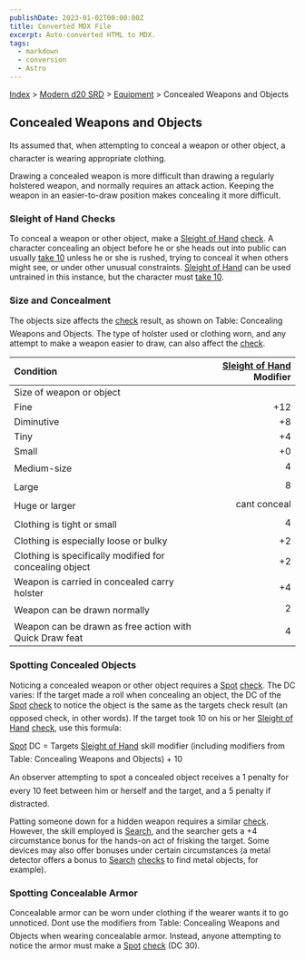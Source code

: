 ```yaml
---
publishDate: 2023-01-02T00:00:00Z
title: Converted MDX File
excerpt: Auto-converted HTML to MDX.
tags:
  - markdown
  - conversion
  - Astro
---
```






[Index](-index) > [Modern d20 SRD](modern-d20-srd-index) > [Equipment](modern-d20-srd-equipment-index) > Concealed Weapons and Objects




## Concealed Weapons and Objects


Its assumed that, when attempting to conceal a weapon or other object, a character is wearing appropriate clothing.


Drawing a concealed weapon is more difficult than drawing a regularly holstered weapon, and normally requires an attack action. Keeping the weapon in an easier-to-draw position makes concealing it more difficult.


### Sleight of Hand Checks


To conceal a weapon or other object, make a [Sleight
  of Hand](modern-d20-srd-skills-sleight-of-hand) [check](modern-d20-srd-skills-skill-basics-php#skill-check-index). A character concealing an object before he or she heads out into public can usually [take
  10](modern-d20-srd-skills-skill-basics-php#take10-index) unless he or she is rushed, trying to conceal it when others might see, or under other unusual constraints. [Sleight
  of Hand](modern-d20-srd-skills-sleight-of-hand) can be used untrained in this instance, but the character must [take
  10](modern-d20-srd-skills-skill-basics-php#take10-index).


### Size and Concealment


The objects size affects the [check](modern-d20-srd-skills-skill-basics-php#skill-check-index) result, as shown on Table: Concealing Weapons and Objects. The type of holster used or clothing worn, and any attempt to make a weapon easier to draw, can also affect the [check](modern-d20-srd-skills-skill-basics-php#skill-check-index).


| Condition | [Sleight of Hand](modern-d20-srd-skills-sleight-of-hand) Modifier |
| :----------- | -------------------------------------------------------------------: |
| Size of weapon or object |  |
| Fine | +12 |
| Diminutive | +8 |
| Tiny | +4 |
| Small | +0 |
| Medium-size | 4 |
| Large | 8 |
| Huge or larger | cant conceal |
| Clothing is tight or small | 4 |
| Clothing is especially loose or bulky | +2 |
| Clothing is specifically modified for concealing object | +2 |
| Weapon is carried in concealed carry holster | +4 |
| Weapon can be drawn normally | 2 |
| Weapon can be drawn as free action with Quick Draw feat | 4 |



### Spotting Concealed Objects


Noticing a concealed weapon or other object requires a [Spot](modern-d20-srd-skills-spot) [check](modern-d20-srd-skills-skill-basics-php#skill-check-index). The DC varies: If the target made a roll when concealing an object, the DC of the [Spot](modern-d20-srd-skills-spot) [check](modern-d20-srd-skills-skill-basics-php#skill-check-index) to notice the object is the same as the targets check result (an opposed check, in other words). If the target took 10 on his or her [Sleight of Hand](modern-d20-srd-skills-sleight-of-hand) [check](modern-d20-srd-skills-skill-basics-php#skill-check-index), use this formula:


[Spot](modern-d20-srd-skills-spot) DC = Targets [Sleight
  of Hand](modern-d20-srd-skills-sleight-of-hand) skill modifier (including modifiers from Table: Concealing Weapons and Objects) + 10


An observer attempting to spot a concealed object receives a 1 penalty for every 10 feet between him or herself and the target, and a 5 penalty if distracted.


Patting someone down for a hidden weapon requires a similar [check](modern-d20-srd-skills-skill-basics-php#skill-check-index).
  However, the skill employed is [Search](modern-d20-srd-skills-search),
  and the searcher gets a +4 circumstance bonus for the hands-on act of frisking
  the target. Some devices may also offer bonuses under certain circumstances
  (a metal detector offers a bonus to [Search](modern-d20-srd-skills-search) [checks](modern-d20-srd-skills-skill-basics-php#skill-check-index) to find metal objects, for
  example).


### Spotting Concealable Armor


Concealable armor can be worn under clothing if the wearer wants it to go unnoticed. Dont use the modifiers from Table: Concealing Weapons and Objects when wearing concealable armor. Instead, anyone attempting to notice the armor must make a [Spot](modern-d20-srd-skills-spot) [check](modern-d20-srd-skills-skill-basics-php#skill-check-index) (DC 30).



